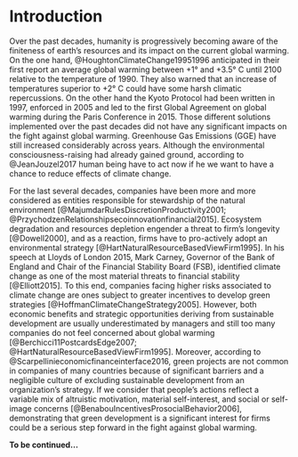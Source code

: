 # Introduction {-}

Over the past decades, humanity is progressively becoming aware of the finiteness of earth’s resources and its impact on the current global warming. On the one hand, @HoughtonClimateChange19951996 anticipated in their first report an average global warming between +1° and +3.5° C until 2100 relative to the temperature of 1990. They also warned that an increase of temperatures superior to +2° C could have some harsh climatic repercussions. On the other hand the Kyoto Protocol had been written in 1997, enforced in 2005 and led to the first Global Agreement on global warming during the Paris Conference in 2015. Those different solutions implemented over the past decades did not have any significant impacts on the fight against global warming. Greenhouse Gas Emissions (GGE) have still increased considerably across years. Although the environmental consciousness-raising had already gained ground, according to @JeanJouzel2017 human being have to act now if he we want to have a chance to reduce effects of climate change. 

For the last several decades, companies have been more and more considered as entities responsible for stewardship of the natural environment [@MajumdarRulesDiscretionProductivity2001; @PrzychodzenRelationshipsecoinnovationfinancial2015]. Ecosystem degradation and resources depletion engender a threat to firm’s longevity [@Dowell2000], and as a reaction, firms have to pro-actively adopt an environmental strategy [@HartNaturalResourceBasedViewFirm1995]. In his speech at Lloyds of London 2015, Mark Carney, Governor of the Bank of England and Chair of the Financial Stability Board (FSB), identified climate change as one of the most material threats to financial stability [@Elliott2015]. To this end, companies facing higher risks associated to climate change are ones subject to greater incentives to develop green strategies [@HoffmanClimateChangeStrategy2005]. However, both economic benefits and strategic opportunities deriving from sustainable development are usually underestimated by managers and still too many companies do not feel concerned about global warming [@Berchicci11PostcardsEdge2007; @HartNaturalResourceBasedViewFirm1995]. Moreover, according to @Scarpellinieconomicfinanceinterface2016, green projects are not common in companies of many countries because of significant barriers and a negligible culture of excluding sustainable development from an organization’s strategy. If we consider that people’s actions reflect a variable mix of altruistic motivation, material self-interest, and social or self-image concerns [@BenabouIncentivesProsocialBehavior2006], demonstrating that green development is a significant interest for firms could be a serious step forward in the fight against global warming.

**To be continued...**

<!--  Continue with somethink like this :

From Delmas et al 2015 :

In this study, the impacts of corporate green practices on CFP are examined following the sustainable-value framework proposed by Hart and
Milstein (2003). Using a panel of 3490 publicly-traded firms from 58 countries for the period 2002e2014, this study explores whether internal and external green practices are able, individually and in combination, to improve CFP at company level. Corporate green practices’ effects on both market-based and accountingbased measures of CFP are examined.

The rest of the paper is organized as follows: the next section
provides an overview of the main findings emerging from the literature related to the hypotheses of the study. After that, the dataset and the estimation methodology are described. Next, the results are presented and discussed. The last section discusses the main contributions to the literature and avenues for future research.

-->


